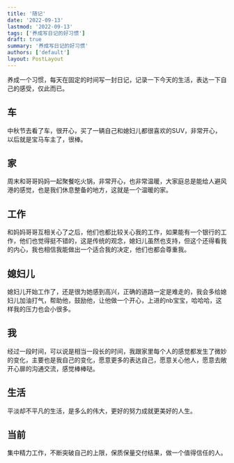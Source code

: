 ```yaml
---
title: '随记'
date: '2022-09-13'
lastmod: '2022-09-13'
tags: ['养成写日记的好习惯']
draft: true
summary: '养成写日记的好习惯'
authors: ['default']
layout: PostLayout
---
```


养成一个习惯，每天在固定的时间写一封日记，记录一下今天的生活，表达一下自己的感受，仅此而已。

## 车

中秋节去看了车，很开心，买了一辆自己和媳妇儿都很喜欢的SUV，非常开心，以后就是宝马车主了，很棒。

## 家

周末和哥哥妈妈一起聚餐吃火锅，非常开心，也非常温暖，大家庭总是能给人避风港的感觉，也是我们休息整备的地方，这就是一个温暖的家。

## 工作

和妈妈哥哥互相关心了之后，他们也都比较关心我的工作，如果能有一个银行的工作，他们也觉得挺不错的，这是传统的观念，媳妇儿虽然也支持，但这个还得看我的内心，我也相信我能做出一个适合我的决定，他们也都会尊重我。

## 媳妇儿

媳妇儿开始工作了，还是很为她感到高兴，正确的道路一定是难走的，我会多给媳妇儿加油打气，帮助他，鼓励他，让他做一个开心，上进的nb宝宝，哈哈哈，这样我的压力也会小很多。

## 我

经过一段时间，可以说是相当一段长的时间，我跟家里每个人的感觉都发生了微妙的变化，主要也是我自己的变化，愿意更多的表达自己，愿意关心他人，愿意去敞开心扉的沟通交流，感觉棒棒哒。

## 生活

平淡却不平凡的生活，是多么的伟大，更好的努力成就更美好的人生。

## 当前

集中精力工作，不断突破自己的上限，保质保量交付结果，做一个值得信任的人。
